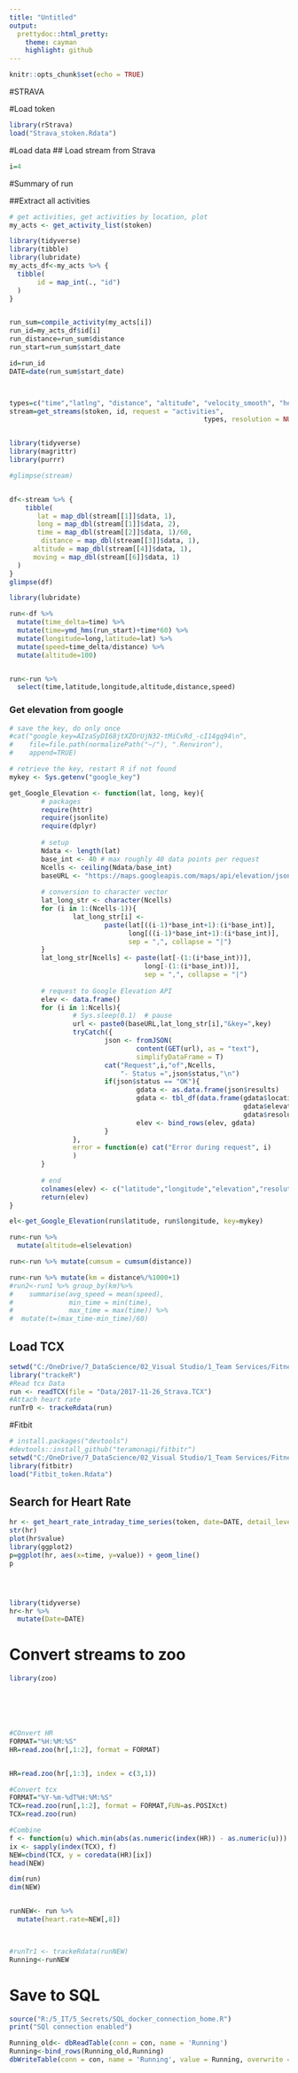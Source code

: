 ```yaml
---
title: "Untitled"
output:
  prettydoc::html_pretty:
    theme: cayman
    highlight: github
---
```


```r
knitr::opts_chunk$set(echo = TRUE)
```

#STRAVA

#Load token

```r
library(rStrava)
load("Strava_stoken.Rdata")
```

#Load data
## Load stream from Strava

```r
i=4
```


#Summary of run

##Extract all activities

```r
# get activities, get activities by location, plot
my_acts <- get_activity_list(stoken)
```


```r


library(tidyverse)
library(tibble)
library(lubridate)
my_acts_df<-my_acts %>% {
  tibble(
       id = map_int(., "id")
  )
}


run_sum=compile_activity(my_acts[i])
run_id=my_acts_df$id[i]
run_distance=run_sum$distance
run_start=run_sum$start_date

```



```r


id=run_id
DATE=date(run_sum$start_date)



types=c("time","latlng", "distance", "altitude", "velocity_smooth", "heartrate", "cadence", "watts", "temp", "moving", "grade_smooth")
stream=get_streams(stoken, id, request = "activities",
												 types, resolution = NULL, series_type = NULL)


library(tidyverse)
library(magrittr)
library(purrr)

#glimpse(stream)


df<-stream %>% {
    tibble(
       lat = map_dbl(stream[[1]]$data, 1),
       long = map_dbl(stream[[1]]$data, 2),
       time = map_dbl(stream[[2]]$data, 1)/60,
        distance = map_dbl(stream[[3]]$data, 1),
      altitude = map_dbl(stream[[4]]$data, 1),
      moving = map_dbl(stream[[6]]$data, 1)
  )
}
glimpse(df)

library(lubridate)

run<-df %>% 
  mutate(time_delta=time) %>% 
  mutate(time=ymd_hms(run_start)+time*60) %>% 
  mutate(longitude=long,latitude=lat) %>% 
  mutate(speed=time_delta/distance) %>% 
  mutate(altitude=100)


run<-run %>% 
  select(time,latitude,longitude,altitude,distance,speed)


```

### Get elevation from google

```r
# save the key, do only once
#cat("google_key=AIzaSyDI68jtXZOrUjN32-tMiCvRd_-cI14gq94\n",
#    file=file.path(normalizePath("~/"), ".Renviron"),
#    append=TRUE)

# retrieve the key, restart R if not found
mykey <- Sys.getenv("google_key")
```


```r
get_Google_Elevation <- function(lat, long, key){
        # packages
        require(httr)
        require(jsonlite)
        require(dplyr)
        
        # setup
        Ndata <- length(lat)
        base_int <- 40 # max roughly 40 data points per request
        Ncells <- ceiling(Ndata/base_int) 
        baseURL <- "https://maps.googleapis.com/maps/api/elevation/json?locations="
        
        # conversion to character vector
        lat_long_str <- character(Ncells)
        for (i in 1:(Ncells-1)){
                lat_long_str[i] <- 
                        paste(lat[((i-1)*base_int+1):(i*base_int)],
                              long[((i-1)*base_int+1):(i*base_int)],
                              sep = ",", collapse = "|")
        }
        lat_long_str[Ncells] <- paste(lat[-(1:(i*base_int))],
                                  long[-(1:(i*base_int))],
                                  sep = ",", collapse = "|")
        
        # request to Google Elevation API
        elev <- data.frame()
        for (i in 1:Ncells){
                # Sys.sleep(0.1)  # pause
                url <- paste0(baseURL,lat_long_str[i],"&key=",key)
                tryCatch({
                        json <- fromJSON(
                                content(GET(url), as = "text"), 
                                simplifyDataFrame = T)
                        cat("Request",i,"of",Ncells,
                            "- Status =",json$status,"\n")
                        if(json$status == "OK"){
                                gdata <- as.data.frame(json$results)
                                gdata <- tbl_df(data.frame(gdata$location, 
                                                           gdata$elevation, 
                                                           gdata$resolution))
                                elev <- bind_rows(elev, gdata)
                        }
                }, 
                error = function(e) cat("Error during request", i)
                )
        }
        
        # end
        colnames(elev) <- c("latitude","longitude","elevation","resolution")
        return(elev)
}
```




```r
el<-get_Google_Elevation(run$latitude, run$longitude, key=mykey)

run<-run %>% 
  mutate(altitude=el$elevation)
```

```r

run<-run %>% mutate(cumsum = cumsum(distance))

run<-run %>% mutate(km = distance%/%1000+1)
#run2<-run1 %>% group_by(km)%>%
#    summarise(avg_speed = mean(speed), 
#              min_time = min(time), 
#              max_time = max(time)) %>%
#  mutate(t=(max_time-min_time)/60)


```



## Load TCX

```r
setwd("C:/OneDrive/7_DataScience/02_Visual Studio/1_Team Services/Fitness_Analytics/Fitness_Analytics/tackeR")
library("trackeR")
#Read tcx Data
run <- readTCX(file = "Data/2017-11-26_Strava.TCX")
#Attach heart rate
runTr0 <- trackeRdata(run)
```


#Fitbit


```r
# install.packages("devtools")
#devtools::install_github("teramonagi/fitbitr")
setwd("C:/OneDrive/7_DataScience/02_Visual Studio/1_Team Services/Fitness_Analytics/Fitness_Analytics/Fitbit")
library(fitbitr)
load("Fitbit_token.Rdata")
```

## Search for Heart Rate


```r

hr <- get_heart_rate_intraday_time_series(token, date=DATE, detail_level="1min")
str(hr)
plot(hr$value)
library(ggplot2)
p=ggplot(hr, aes(x=time, y=value)) + geom_line()
p




library(tidyverse)
hr<-hr %>%
  mutate(Date=DATE)
```


# Convert streams to zoo

```r
library(zoo)






#COnvert HR
FORMAT="%H:%M:%S"
HR=read.zoo(hr[,1:2], format = FORMAT)


HR=read.zoo(hr[,1:3], index = c(3,1))

#Convert tcx
FORMAT="%Y-%m-%dT%H:%M:%S"
TCX=read.zoo(run[,1:2], format = FORMAT,FUN=as.POSIXct)
TCX=read.zoo(run)

#Combine
f <- function(u) which.min(abs(as.numeric(index(HR)) - as.numeric(u)))
ix <- sapply(index(TCX), f)
NEW=cbind(TCX, y = coredata(HR)[ix])
head(NEW)

dim(run)
dim(NEW)


runNEW<- run %>%
  mutate(heart.rate=NEW[,8])
  


#runTr1 <- trackeRdata(runNEW)
Running<-runNEW


```


# Save to SQL

```r
source("R:/5_IT/5_Secrets/SQL_docker_connection_home.R")
print("SQl connection enabled")
```

```r
Running_old<- dbReadTable(conn = con, name = 'Running')
Running<-bind_rows(Running_old,Running)
dbWriteTable(conn = con, name = 'Running', value = Running, overwrite = T)
```